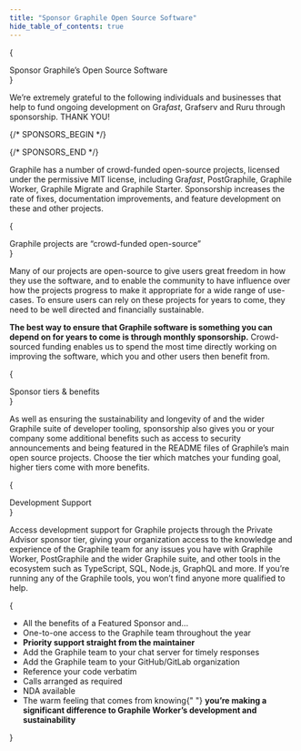 ```yaml
---
title: "Sponsor Graphile Open Source Software"
hide_table_of_contents: true
---
```




{

<div className={styles.mainSectionInstructionContainer}>
  <div className={styles.instructionSponsor}>
    Sponsor Graphile’s Open Source Software
  </div>
</div>
}

We’re extremely grateful to the following individuals and businesses that help
to fund ongoing development on Gra*fast*, Grafserv and Ruru through
sponsorship. THANK YOU!

{/* SPONSORS_BEGIN */}

<Sponsors level="featured">
  <Sponsor
    name="The Guild"
    avatar="/images/sponsors/theguild.png"
    href="https://www.the-guild.dev/"
    business
  />
  <Sponsor
    name="Steelhead"
    avatar="/images/sponsors/steelhead.svg"
    href="https://gosteelhead.com/"
    business
  />
</Sponsors>
<Sponsors level="leaders">
  <Sponsor name="Robert Claypool" />
  <Sponsor name="nigelrmtaylor" />
  <Sponsor
    name="Principia Mentis"
    avatar="/images/sponsors/principiamentis.png"
    business
  />
  <Sponsor
    name="Trigger.dev"
    avatar="/images/sponsors/triggerdev.png"
    business
  />
  <Sponsor name="Axinom" avatar="/images/sponsors/axinom.png" business />
  <Sponsor name="Taiste" avatar="/images/sponsors/taiste-sq.svg" business />
  <Sponsor
    name="BairesDev"
    avatar="/images/sponsors/BairesDev.png"
    href="https://www.bairesdev.com/sponsoring-open-source-projects/"
    business
  />
  <Sponsor
    name="Two Bit Solutions"
    avatar="/images/sponsors/two-bits.svg"
    business
  />
  <Sponsor name="Apollo" avatar="/images/sponsors/apollo.png" business />
  <Sponsor name="Dimply" avatar="/images/sponsors/dimply.svg" business />
  <Sponsor name="Ndustrial" avatar="/images/sponsors/ndustrial.png" business />
  <Sponsor name="Cintra" avatar="/images/sponsors/cintra.svg" business />
  <Sponsor name="Beacon" avatar="/images/sponsors/beaconbio.jpg" business />
  <Sponsor
    name="deliver.media"
    avatar="/images/sponsors/deliverdotmedia.jpg"
    business
  />
  <Sponsor name="Ravio" avatar="/images/sponsors/Ravio.svg" business />
  <Sponsor name="prodready" />
  <Sponsor name="Locomote" avatar="/images/sponsors/locomote.svg" />
</Sponsors>
<Sponsors level="backers">
  <Sponsor name="plus 67 more backers..." plain />
  <Sponsor name="plus 84 more backers..." plain />
</Sponsors>

{/* SPONSORS_END */}

Graphile has a number of crowd-funded open-source projects, licensed under the
permissive MIT license, including Gra<em>fast</em>, PostGraphile, Graphile Worker,
Graphile Migrate and Graphile Starter. Sponsorship increases
the rate of fixes, documentation improvements, and feature development on these
and other projects.

<SponsorButtons></SponsorButtons>

{

<div className={styles.mainSectionInstructionContainer}>
  <div className={styles.instructionSponsor}>
    Graphile projects are &ldquo;crowd-funded open-source&rdquo;
  </div>
</div>
}

Many of our projects are open-source to give users great freedom in how they use
the software, and to enable the community to have influence over how the projects
progress to make it appropriate for a wide range of use-cases. To ensure users can
rely on these projects for years to come, they need to be well directed and
financially sustainable.

**The best way to ensure that Graphile software is something you can depend on for
years to come is through monthly sponsorship.** Crowd-sourced funding enables us to
spend the most time directly working on improving the software, which you and other
users then benefit from.

{

<div className={styles.mainSectionInstructionContainer}>
  <div className={styles.instructionSponsor}>Sponsor tiers &amp; benefits</div>
</div>
}

As well as ensuring the sustainability and longevity of <Grafast /> and the
wider Graphile suite of developer tooling, sponsorship also gives you or your
company some additional benefits such as access to security announcements and being
featured in the README files of Graphile’s main open source projects. Choose the tier
which matches your funding goal, higher tiers come with more benefits.

<TierList />

{

<div className={styles.mainSectionInstructionContainer}>
  <div className={styles.instructionSponsor}>Development Support</div>
</div>
}

Access development support for Graphile projects through the Private Advisor
sponsor tier, giving your organization access to the knowledge and experience of
the Graphile team for any issues you have with Graphile Worker, PostGraphile and
the wider Graphile suite, and other tools in the ecosystem such as TypeScript,
SQL, Node.js, GraphQL and more. If you’re running any of the Graphile tools, you
won’t find anyone more qualified to help.

{

<ul>
  <li>All the benefits of a Featured Sponsor and...</li>
  <li>One-to-one access to the Graphile team throughout the year </li>
  <li>
    <strong>Priority support straight from the maintainer</strong>
  </li>
  <li>Add the Graphile team to your chat server for timely responses</li>
  <li>Add the Graphile team to your GitHub/GitLab organization</li>
  <li>Reference your code verbatim</li>
  <li>Calls arranged as required</li>
  <li>NDA available</li>
  <li>
    The warm feeling that comes from knowing{" "}
    <strong>
      you’re making a significant difference to Graphile Worker’s development
      and sustainability
    </strong>
  </li>
</ul>
}

<TierPlusList />
